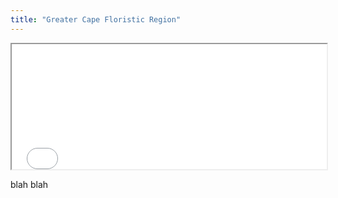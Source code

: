 ```yaml
---
title: "Greater Cape Floristic Region"
---
```


<iframe src="map.html" height="200" width="100%"></iframe>


blah blah